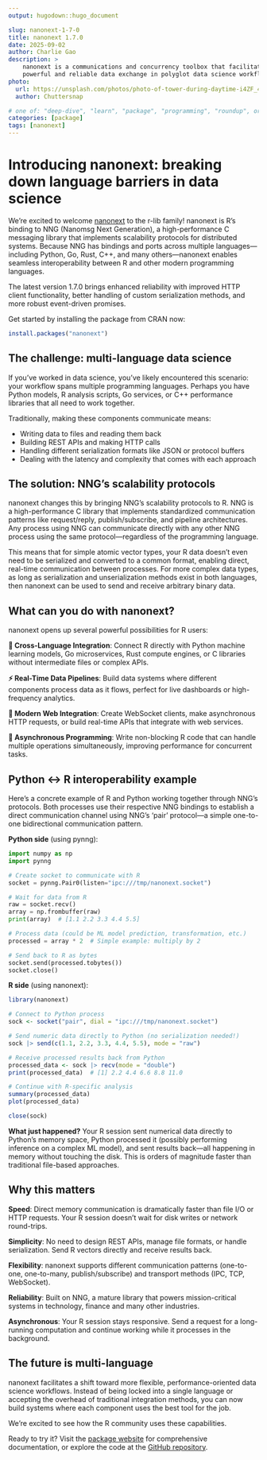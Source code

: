 ```yaml
---
output: hugodown::hugo_document

slug: nanonext-1-7-0
title: nanonext 1.7.0
date: 2025-09-02
author: Charlie Gao
description: >
    nanonext is a communications and concurrency toolbox that facilitates fast,
    powerful and reliable data exchange in polyglot data science workflows.
photo:
  url: https://unsplash.com/photos/photo-of-tower-during-daytime-i4ZF_4FTLL4
  author: Chuttersnap

# one of: "deep-dive", "learn", "package", "programming", "roundup", or "other"
categories: [package] 
tags: [nanonext]
---
```


<!--
TODO:
* [x] Look over / edit the post's title in the yaml
* [x] Edit (or delete) the description; note this appears in the Twitter card
* [x] Pick category and tags (see existing with `hugodown::tidy_show_meta()`)
* [x] Find photo & update yaml metadata
* [x] Create `thumbnail-sq.jpg`; height and width should be equal
* [x] Create `thumbnail-wd.jpg`; width should be >5x height
* [x] `hugodown::use_tidy_thumbnails()`
* [x] Add intro sentence, e.g. the standard tagline for the package
* [x] `usethis::use_tidy_thanks()`
-->

# Introducing nanonext: breaking down language barriers in data science

We're excited to welcome [nanonext](https://nanonext.r-lib.org) to the r-lib family! nanonext is R's binding to NNG (Nanomsg Next Generation), a high-performance C messaging library that implements scalability protocols for distributed systems. Because NNG has bindings and ports across multiple languages—including Python, Go, Rust, C++, and many others—nanonext enables seamless interoperability between R and other modern programming languages.

The latest version 1.7.0 brings enhanced reliability with improved HTTP client functionality, better handling of custom serialization methods, and more robust event-driven promises.

Get started by installing the package from CRAN now:

```r
install.packages("nanonext")
```

## The challenge: multi-language data science

If you've worked in data science, you've likely encountered this scenario: your workflow spans multiple programming languages. Perhaps you have Python models, R analysis scripts, Go services, or C++ performance libraries that all need to work together.

Traditionally, making these components communicate means:

- Writing data to files and reading them back
- Building REST APIs and making HTTP calls 
- Handling different serialization formats like JSON or protocol buffers
- Dealing with the latency and complexity that comes with each approach

## The solution: NNG's scalability protocols

nanonext changes this by bringing NNG's scalability protocols to R. NNG is a high-performance C library that implements standardized communication patterns like request/reply, publish/subscribe, and pipeline architectures. Any process using NNG can communicate directly with any other NNG process using the same protocol—regardless of the programming language.

This means that for simple atomic vector types, your R data doesn't even need to be serialized and converted to a common format, enabling direct, real-time communication between processes. For more complex data types, as long as serialization and unserialization methods exist in both languages, then nanonext can be used to send and receive arbitrary binary data.

## What can you do with nanonext?

nanonext opens up several powerful possibilities for R users:

**🔗 Cross-Language Integration**: Connect R directly with Python machine learning models, Go microservices, Rust compute engines, or C libraries without intermediate files or complex APIs.

**⚡ Real-Time Data Pipelines**: Build data systems where different components process data as it flows, perfect for live dashboards or high-frequency analytics.

**📡 Modern Web Integration**: Create WebSocket clients, make asynchronous HTTP requests, or build real-time APIs that integrate with web services.

**🚀 Asynchronous Programming**: Write non-blocking R code that can handle multiple operations simultaneously, improving performance for concurrent tasks.

## Python ↔ R interoperability example

Here's a concrete example of R and Python working together through NNG's protocols. Both processes use their respective NNG bindings to establish a direct communication channel using NNG's 'pair' protocol—a simple one-to-one bidirectional communication pattern.

**Python side** (using pynng):
```python
import numpy as np
import pynng

# Create socket to communicate with R
socket = pynng.Pair0(listen="ipc:///tmp/nanonext.socket")

# Wait for data from R
raw = socket.recv()
array = np.frombuffer(raw)
print(array)  # [1.1 2.2 3.3 4.4 5.5]

# Process data (could be ML model prediction, transformation, etc.)
processed = array * 2  # Simple example: multiply by 2

# Send back to R as bytes
socket.send(processed.tobytes())
socket.close()
```

**R side** (using nanonext):
```r
library(nanonext)

# Connect to Python process
sock <- socket("pair", dial = "ipc:///tmp/nanonext.socket")

# Send numeric data directly to Python (no serialization needed!)
sock |> send(c(1.1, 2.2, 3.3, 4.4, 5.5), mode = "raw")

# Receive processed results back from Python
processed_data <- sock |> recv(mode = "double")
print(processed_data)  # [1] 2.2 4.4 6.6 8.8 11.0

# Continue with R-specific analysis
summary(processed_data)
plot(processed_data)

close(sock)
```

**What just happened?** Your R session sent numerical data directly to Python's memory space, Python processed it (possibly performing inference on a complex ML model), and sent results back—all happening in memory without touching the disk. This is orders of magnitude faster than traditional file-based approaches.

## Why this matters

**Speed**: Direct memory communication is dramatically faster than file I/O or HTTP requests. Your R session doesn't wait for disk writes or network round-trips.

**Simplicity**: No need to design REST APIs, manage file formats, or handle serialization. Send R vectors directly and receive results back.

**Flexibility**: nanonext supports different communication patterns (one-to-one, one-to-many, publish/subscribe) and transport methods (IPC, TCP, WebSocket).

**Reliability**: Built on NNG, a mature library that powers mission-critical systems in technology, finance and many other industries.

**Asynchronous**: Your R session stays responsive. Send a request for a long-running computation and continue working while it processes in the background.

## The future is multi-language

nanonext facilitates a shift toward more flexible, performance-oriented data science workflows. Instead of being locked into a single language or accepting the overhead of traditional integration methods, you can now build systems where each component uses the best tool for the job.

We're excited to see how the R community uses these capabilities.

Ready to try it? Visit the [package website](https://nanonext.r-lib.org) for comprehensive documentation, or explore the code at the [GitHub repository](https://github.com/r-lib/nanonext).
